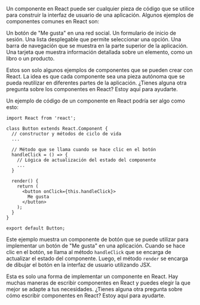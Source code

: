 Un componente en React puede ser cualquier pieza de código que se utilice para construir la interfaz de usuario de una aplicación. Algunos ejemplos de componentes comunes en React son:

Un botón de "Me gusta" en una red social.
Un formulario de inicio de sesión.
Una lista desplegable que permite seleccionar una opción.
Una barra de navegación que se muestra en la parte superior de la aplicación.
Una tarjeta que muestra información detallada sobre un elemento, como un libro o un producto.

Estos son solo algunos ejemplos de componentes que se pueden crear con React. La idea es que cada componente sea una pieza autónoma que se pueda reutilizar en diferentes partes de la aplicación. ¿Tienes alguna otra pregunta sobre los componentes en React? Estoy aquí para ayudarte.

Un ejemplo de código de un componente en React podría ser algo como esto:

```
import React from 'react';

class Button extends React.Component {
  // constructor y métodos de ciclo de vida
  ...

  // Método que se llama cuando se hace clic en el botón
  handleClick = () => {
    // Lógica de actualización del estado del componente
    ...
  }

  render() {
    return (
      <button onClick={this.handleClick}>
        Me gusta
      </button>
    );
  }
}

export default Button;
```

Este ejemplo muestra un componente de botón que se puede utilizar para implementar un botón de "Me gusta" en una aplicación. Cuando se hace clic en el botón, se llama al método `handleClick` que se encarga de actualizar el estado del componente. Luego, el método `render` se encarga de dibujar el botón en la interfaz de usuario utilizando JSX.

Esta es solo una forma de implementar un componente en React. Hay muchas maneras de escribir componentes en React y puedes elegir la que mejor se adapte a tus necesidades. ¿Tienes alguna otra pregunta sobre cómo escribir componentes en React? Estoy aquí para ayudarte.
